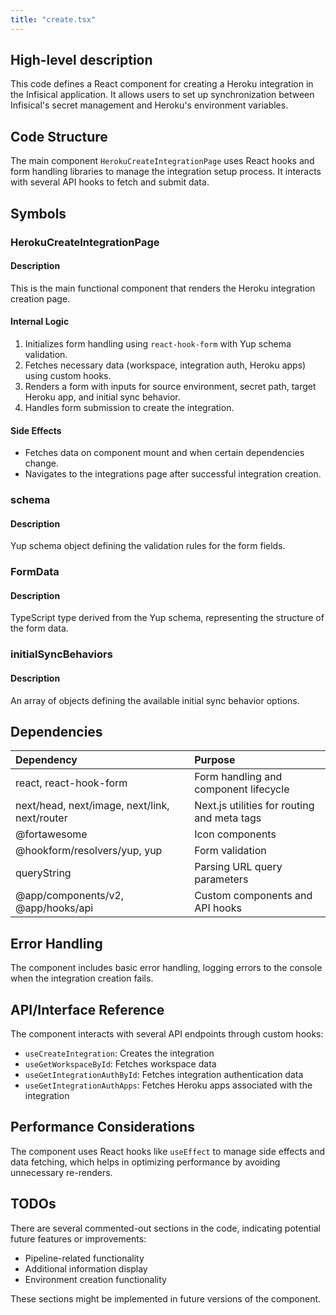 ```yaml
---
title: "create.tsx"
---
```


## High-level description
This code defines a React component for creating a Heroku integration in the Infisical application. It allows users to set up synchronization between Infisical's secret management and Heroku's environment variables.

## Code Structure
The main component `HerokuCreateIntegrationPage` uses React hooks and form handling libraries to manage the integration setup process. It interacts with several API hooks to fetch and submit data.

## Symbols

### HerokuCreateIntegrationPage
#### Description
This is the main functional component that renders the Heroku integration creation page.

#### Internal Logic
1. Initializes form handling using `react-hook-form` with Yup schema validation.
2. Fetches necessary data (workspace, integration auth, Heroku apps) using custom hooks.
3. Renders a form with inputs for source environment, secret path, target Heroku app, and initial sync behavior.
4. Handles form submission to create the integration.

#### Side Effects
- Fetches data on component mount and when certain dependencies change.
- Navigates to the integrations page after successful integration creation.

### schema
#### Description
Yup schema object defining the validation rules for the form fields.

### FormData
#### Description
TypeScript type derived from the Yup schema, representing the structure of the form data.

### initialSyncBehaviors
#### Description
An array of objects defining the available initial sync behavior options.

## Dependencies
| Dependency | Purpose |
|:-----------|:--------|
| react, react-hook-form | Form handling and component lifecycle |
| next/head, next/image, next/link, next/router | Next.js utilities for routing and meta tags |
| @fortawesome | Icon components |
| @hookform/resolvers/yup, yup | Form validation |
| queryString | Parsing URL query parameters |
| @app/components/v2, @app/hooks/api | Custom components and API hooks |

## Error Handling
The component includes basic error handling, logging errors to the console when the integration creation fails.

## API/Interface Reference
The component interacts with several API endpoints through custom hooks:
- `useCreateIntegration`: Creates the integration
- `useGetWorkspaceById`: Fetches workspace data
- `useGetIntegrationAuthById`: Fetches integration authentication data
- `useGetIntegrationAuthApps`: Fetches Heroku apps associated with the integration

## Performance Considerations
The component uses React hooks like `useEffect` to manage side effects and data fetching, which helps in optimizing performance by avoiding unnecessary re-renders.

## TODOs
There are several commented-out sections in the code, indicating potential future features or improvements:
- Pipeline-related functionality
- Additional information display
- Environment creation functionality

These sections might be implemented in future versions of the component.